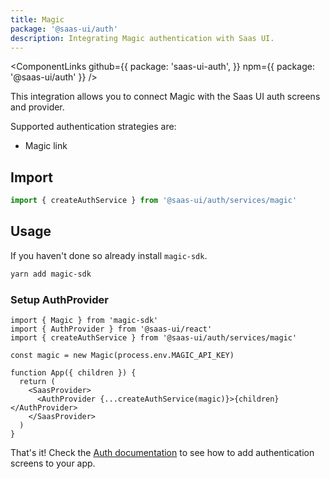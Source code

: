 ```yaml
---
title: Magic
package: '@saas-ui/auth'
description: Integrating Magic authentication with Saas UI.
---
```


<ComponentLinks
  github={{
    package: 'saas-ui-auth',
  }}
  npm={{ package: '@saas-ui/auth' }}
/>

This integration allows you to connect Magic with the Saas UI auth screens and provider.

Supported authentication strategies are:

- Magic link

## Import

```js
import { createAuthService } from '@saas-ui/auth/services/magic'
```

## Usage

If you haven't done so already install `magic-sdk`.

```bash
yarn add magic-sdk
```

### Setup AuthProvider

```tsx
import { Magic } from 'magic-sdk'
import { AuthProvider } from '@saas-ui/react'
import { createAuthService } from '@saas-ui/auth/services/magic'

const magic = new Magic(process.env.MAGIC_API_KEY)

function App({ children }) {
  return (
    <SaasProvider>
      <AuthProvider {...createAuthService(magic)}>{children}</AuthProvider>
    </SaasProvider>
  )
}
```

That's it! Check the [Auth documentation](/docs/auth/auth) to see how to add authentication screens to your app.
